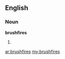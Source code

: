 ==English==

===Noun===
'''brushfires'''

# {{plural of|[[brushfire]]}}

[[ar:brushfires]]
[[my:brushfires]]